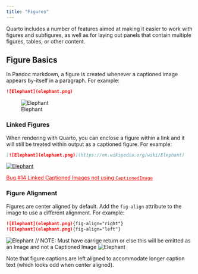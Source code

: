 ```yaml
---
title: "Figures"
---
```


Quarto includes a number of features aimed at making it easier to work with figures and subfigures, as well as for laying out panels that contain multiple figures, tables, or other content.

## Figure Basics

In Pandoc markdown, a figure is created whenever a captioned image appears by-itself in a paragraph. For example:

``` markdown
![Elephant](elephant.png)
```

![Elephant](elephant.png)

### Linked Figures

When rendering with Quarto, you can enclose a figure within a link and it will still be treated within output as a captioned figure. For example:

``` markdown
[![Elephant](elephant.png)](https://en.wikipedia.org/wiki/Elephant)
```

[![Elephant](elephant.png)](https://en.wikipedia.org/wiki/Elephant)

[Bug #14 Linked Captioned Images not using `CaptionedImage`](https://github.com/allenmanning/confluence/issues/14){style="color:red"}

### Figure Alignment

Figures are center aligned by default. Add the `fig-align` attribute to the image to use a different alignment. For example:

``` markdown
![Elephant](elephant.png){fig-align="right"}
![Elephant](elephant.png){fig-align="left"}
```
<!-- TODO Better Preview for figure alignment -->
![Elephant](elephant.png){fig-align="right"}
// NOTE:  Must have carrige return or else this will be emitted as an Image and not a Captioned Image
![Elephant](elephant.png){fig-align="left"}

Note that figure captions are left aligned to accommodate longer caption text (which looks odd when center aligned).
